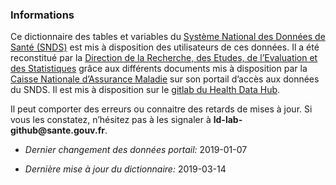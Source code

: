 

### Informations

Ce dictionnaire des tables et variables du [Système National des Données de Santé (SNDS)](https://www.snds.gouv.fr/SNDS/Accueil) est mis à disposition des utilisateurs de ces données.
Il a été reconstitué par la [Direction de la Recherche, des Etudes, de l'Evaluation et des Statistiques](https://drees.solidarites-sante.gouv.fr/etudes-et-statistiques/) grâce aux différents documents mis à disposition par la [Caisse Nationale d’Assurance Maladie](https://www.ameli.fr/) sur son portail d’accès aux données du SNDS. Il est mis à disposition sur le [gitlab du Health Data Hub](https://gitlab.com/healthdatahub).

Il peut comporter des erreurs ou connaitre des retards de mises à jour. Si vous les constatez, n’hésitez pas à les signaler à **ld-lab-github@sante.gouv.fr**.

+ *Dernier changement des données portail:* 2019-01-07

+ *Dernière mise à jour du dictionnaire:* 2019-03-14

